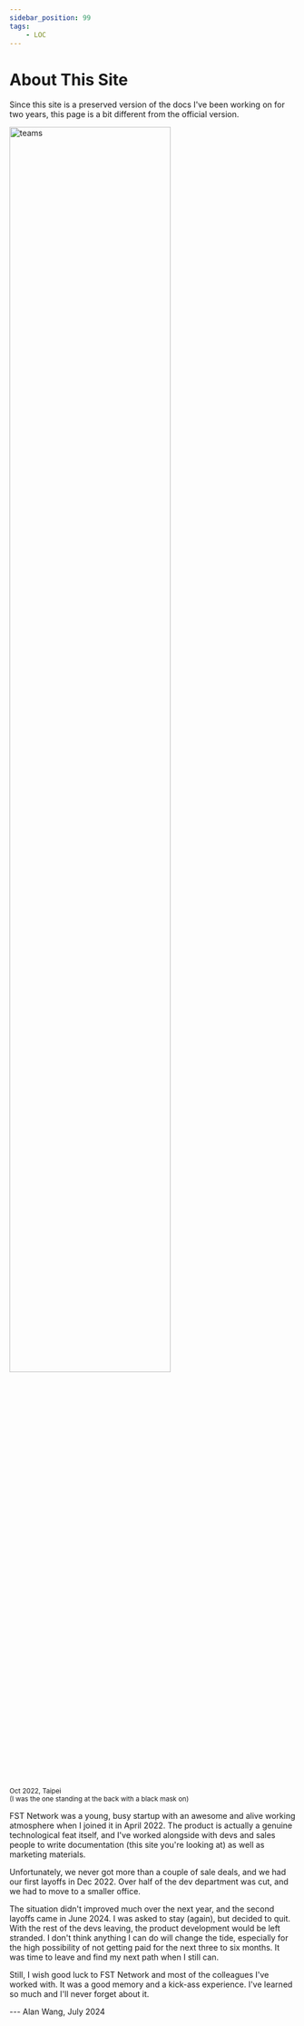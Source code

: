 ```yaml
---
sidebar_position: 99
tags:
    - LOC
---
```


# About This Site

Since this site is a preserved version of the docs I've been working on for two years, this page is a bit different from the official version.

<div className="center-padded">
    <img
        src={require("/img/about/teams.jpg").default}
        width="75%"
        alt="teams"
    />
    <br />
    <small>
        Oct 2022, Taipei<br />(I was the one standing at the back with a black mask on)
    </small>
</div>

FST Network was a young, busy startup with an awesome and alive working atmosphere when I joined it in April 2022. The product is actually a genuine technological feat itself, and I've worked alongside with devs and sales people to write documentation (this site you're looking at) as well as marketing materials.

Unfortunately, we never got more than a couple of sale deals, and we had our first layoffs in Dec 2022. Over half of the dev department was cut, and we had to move to a smaller office.

The situation didn't improved much over the next year, and the second layoffs came in June 2024. I was asked to stay (again), but decided to quit. With the rest of the devs leaving, the product development would be left stranded. I don't think anything I can do will change the tide, especially for the high possibility of not getting paid for the next three to six months. It was time to leave and find my next path when I still can.

Still, I wish good luck to FST Network and most of the colleagues I've worked with. It was a good memory and a kick-ass experience. I've learned so much and I'll never forget about it.

--- Alan Wang, July 2024
